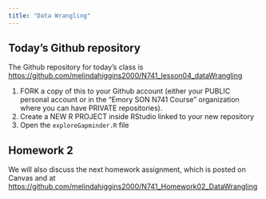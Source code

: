 ```yaml
---
title: "Data Wrangling"
---
```


## Today's Github repository

The Github repository for today's class is [https://github.com/melindahiggins2000/N741_lesson04_dataWrangling](https://github.com/melindahiggins2000/N741_lesson04_dataWrangling)

1. FORK a copy of this to your Github account (either your PUBLIC personal account or in the "Emory SON N741 Course" organization where you can have PRIVATE repositories).
2. Create a NEW R PROJECT inside RStudio linked to your new repository
3. Open the `exploreGapminder.R` file

## Homework 2

We will also discuss the next homework assignment, which is posted on Canvas and at [https://github.com/melindahiggins2000/N741_Homework02_DataWrangling](https://github.com/melindahiggins2000/N741_Homework02_DataWrangling)